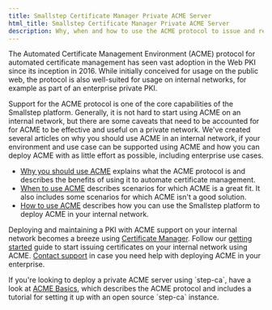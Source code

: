 ```yaml
---
title: Smallstep Certificate Manager Private ACME Server
html_title: Smallstep Certificate Manager Private ACME Server
description: Why, when and how to use the ACME protocol to issue and renew certificates with Smallstep Certificate Manager.
---
```


The Automated Certificate Management Environment (ACME) protocol for automated certificate management has seen vast adoption in the Web PKI since its inception in 2016.
While initially conceived for usage on the public web, the protocol is also well-suited for usage on internal networks, for example as part of an enterprise private PKI.

Support for the ACME protocol is one of the core capabilities of the Smallstep platform.
Generally, it is not hard to start using ACME on an internal network, but there are some caveats that need to be accounted for for ACME to be effective and useful on a private network.
We've created several articles on why you should use ACME in an internal network, if your environment and use case can be supported using ACME and how you can deploy ACME with as little effort as possible, including enterprise use cases.

- [Why you should use ACME](/docs/certificate-manager/acme/why-use-acme) explains what the ACME protocol is and describes the benefits of using it to automate certificate management.
- [When to use ACME](/docs/certificate-manager/acme/when-to-use-acme) describes scenarios for which ACME is a great fit. It also includes some scenarios for which ACME isn't a good solution.
- [How to use ACME](/docs/certificate-manager/acme/how-to-use-acme) describes how you can use the Smallstep platform to deploy ACME in your internal network.

Deploying and maintaining a PKI with ACME support on your internal network becomes a breeze using [Certificate Manager](https://smallstep.com/certificate-manager/).
Follow our [getting started](/docs/certificate-manager/acme/how-to-use-acme#get-started) guide to start issuing certificates on your internal network using ACME.
[Contact support](mailto:support@smallstep.com) in case you need help with deploying ACME in your enterprise.

<Alert severity="info">
  <div>
    If you're looking to deploy a private ACME server using `step-ca`, have a look at <a href="/docs/step-ca/acme-basics">ACME Basics</a>, which describes the ACME protocol and includes a tutorial for setting it up with an open source `step-ca` instance.
  </div>
</Alert>